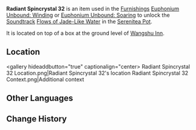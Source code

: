 {{Item Infobox
|id           = 141032
|image        = Item Radiant Spincrystal.png
|type         = Adventure Items
|group        = Radiant Spincrystals
|rarity       = 4
|invCategory  = Precious Items
|description  = This wondrous crystal contains a certain rhythm, like something beautiful woven from delicate silk. These items can be found throughout the mainland or from merchants who collect curios. The tune held within this crystal can be revivified in your [[Serenitea Pot]] using either "[[Euphonium Unbound: Winding]]" or "[[Euphonium Unbound: Soaring]]." The tune contained within this [[Radiant Spincrystal]] is "[[Flows of Jade-Like Water]]."
|source1      = [[Wangshu Inn]]
|track        = Flows of Jade-Like Water
}}
'''Radiant Spincrystal 32''' is an item used in the [[Furnishings]] [[Euphonium Unbound: Winding]] or [[Euphonium Unbound: Soaring]] to unlock the [[Soundtrack]] [[Flows of Jade-Like Water]] in the [[Serenitea Pot]].

It is located on top of a box at the ground level of [[Wangshu Inn]].

==Location==
<gallery hideaddbutton="true" captionalign="center>
Radiant Spincrystal 32 Location.png|Radiant Spincrystal 32's location
Radiant Spincrystal 32 Context.png|Additional context
</gallery>

==Other Languages==
{{Other Languages
|default_hidden = 1
|en      = Radiant Spincrystal 32
|zhs     = 旋曜玉帛・其三十二
|zhs_rm  = Xuán Yào Yùbó - Qí Sānshí'èr
|zht     = 旋曜玉帛・其三十二
|zht_rm  = Xuán Yào Yùbó - Qí Sānshí'èr
|ja      = 旋曜玉帛・32
|ja_rm   = Sen'you Gyokuhaku - Sanjuuni{{Assumed}}
|ko      = 빛나는 결정・32
|ko_rm   = 
|es      = Girocristal radiante (32)
|fr      = Gyrocristal radiant 32
|ru      = Лучистый кристалл {{tt|32|}}
|th      = Radiant Spincrystal 32
|vi      = Ngọc Thạch Âm Vang 32
|de      = Strahlender Drehkristall XXXII
|id      = Radiant Spincrystal 32
|pt      = Cristal Rodopiante Radiante 32
}}

==Change History==
{{Change History|2.6}}